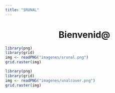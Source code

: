 ```yaml
---
title: "SRUNAL"
---
```


<h1><center>Bienvenid@</center></h1>

```r
library(png)
library(grid)
img <- readPNG("imagenes/srunal.png")
grid.raster(img)
```

```r
library(png)
library(grid)
img <- readPNG("imagenes/unalcover.png")
grid.raster(img)
```